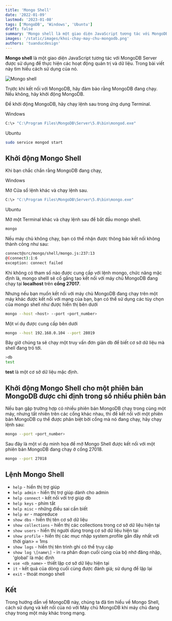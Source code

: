 ```yaml
---
title: 'Mongo Shell'
date: '2022-01-09'
lastmod: '2023-01-08'
tags: ['MongoDB', 'Windows', 'Ubuntu']
draft: false
summary: 'Mongo shell là một giao diện JavaScript tương tác với MongoDB Server được sử dụng để thực hiện các hoạt động quản trị và dữ liệu. Trong bài viết này tìm hiểu cách sử dụng của nó.'
images: '/static/images/khoi-chay-may-chu-mongodb.png'
authors: 'tuanducdesign'
---
```


**Mongo shell** là một giao diện JavaScript tương tác với MongoDB Server được sử dụng để thực hiện các hoạt động quản trị và dữ liệu. Trong bài viết này tìm hiểu cách sử dụng của nó.

![Mongo shell](/static/images/khoi-chay-may-chu-mongodb.png)

Trước khi kết nối với MongoDB, hãy đảm bảo rằng MongoDB đang chạy. Nếu không, hãy khởi động MongoDB.

Để khởi động MongoDB, hãy chạy lệnh sau trong ứng dụng Terminal.

Windows

```bash
C:\> "C:\Program Files\MongoDB\Server\5.0\bin\mongod.exe"
```

Ubuntu

```bash
sudo service mongod start
```

## Khởi động Mongo Shell

Khi bạn chắc chắn rằng MongoDB đang chạy,

Windows

Mở Cửa sổ lệnh khác và chạy lệnh sau.

```bash
C:\> "C:\Program Files\MongoDB\Server\5.0\bin\mongo.exe"
```

Ubuntu

Mở một Terminal khác và chạy lệnh sau để bắt đầu mongo shell.

```bash
mongo
```

Nếu máy chủ không chạy, bạn có thể nhận được thông báo kết nối không thành công như sau:

```bash
connect@src/mongo/shell/mongo.js:237:13
@(connect):1:6
exception: connect failed
```

Khi không có tham số nào được cung cấp với lệnh mongo, chức năng mặc định là, mongo shelll sẽ cố gắng tạo kết nối với máy chủ MongoDB đang chạy tại **localhost** trên **cổng 27017**.

Nhưng nếu bạn muốn kết nối với máy chủ MongoDB đang chạy trên một máy khác được kết nối với mạng của bạn, bạn có thể sử dụng các tùy chọn của mongo shell như được hiển thị bên dưới

```bash
mongo --host <host> --port <port_number>
```

Một ví dụ được cung cấp bên dưới

```bash
mongo --host 192.168.0.104 --port 28019
```

Bây giờ chúng ta sẽ chạy một truy vấn đơn giản db để biết cơ sở dữ liệu mà shell đang trỏ tới.

```bash
>db
test
```

**test** là một cơ sở dữ liệu mặc định.

## Khởi động Mongo Shell cho một phiên bản MongoDB được chỉ định trong số nhiều phiên bản

Nếu bạn gặp trường hợp có nhiều phiên bản MongoDB chạy trong cùng một máy, nhưng tất nhiên trên các cổng khác nhau, thì để kết nối với một phiên bản MongoDB cụ thể được phân biệt bởi cổng mà nó đang chạy, hãy chạy lệnh sau:

```bash
mongo --port <port_number>
```

Sau đây là một ví dụ minh họa để mở Mongo Shell được kết nối với một phiên bản MongoDB đang chạy ở cổng 27018.

```bash
mongo --port 27018
```

## Lệnh Mongo Shell

- ```help``` - hiển thị trợ giúp
- ```help admin``` - hiển thị trợ giúp dành cho admin
- ```help connect``` - kết nối với trợ giúp db
- ```help keys``` - phím tắt
- ```help misc``` - những điều sai cần biết
- ```help mr``` - mapreduce
- ```show dbs``` - hiển thị tên cơ sở dữ liệu
- ```show collections``` - hiển thị các collections trong cơ sở dữ liệu hiện tại
- ```show users``` - hiển thị người dùng trong cơ sở dữ liệu hiện tại
- ```show profile``` - hiển thị các mục nhập system.profile gần đây nhất với thời gian> = 1ms
- ```show logs``` - hiển thị tên trình ghi có thể truy cập
- ```show log \[name\]``` - in ra phân đoạn cuối cùng của bộ nhớ đăng nhập, 'global' là mặc định
- ```use <db_name>``` - thiết lập cơ sở dữ liệu hiện tại
- ```it``` - kết quả của dòng cuối cùng được đánh giá; sử dụng để lặp lại
- ```exit``` - thoát mongo shell

## Kết

Trong hướng dẫn về MongoDB này, chúng ta đã tìm hiểu về Mongo Shell, cách sử dụng và kết nối của nó với Máy chủ MongoDB khi máy chủ đang chạy trong một máy khác trong mạng.
